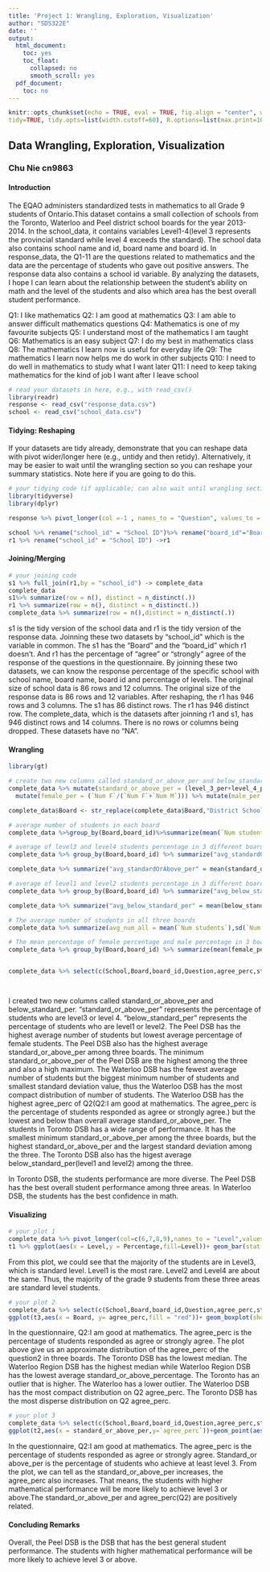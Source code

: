 ```yaml
---
title: 'Project 1: Wrangling, Exploration, Visualization'
author: "SDS322E"
date: ''
output:
  html_document:
    toc: yes
    toc_float:
      collapsed: no
      smooth_scroll: yes
  pdf_document:
    toc: no
---
```


```r
knitr::opts_chunk$set(echo = TRUE, eval = TRUE, fig.align = "center", warning = F, message = F,
tidy=TRUE, tidy.opts=list(width.cutoff=60), R.options=list(max.print=100))
```

## Data Wrangling, Exploration, Visualization

### Chu Nie cn9863

#### Introduction 

The EQAO administers standardized tests in mathematics to all Grade 9 students of Ontario.This dataset contains a small collection of schools from the Toronto, Waterloo and Peel district school boards for the year 2013-2014. In the school_data, it contains variables Level1-4(level 3 represents the provincial standard while level 4 exceeds the standard). The school data also contains school name and id, board name and board id. In response_data, the Q1-11 are the questions related to mathematics and the data are the percentage of students who gave out positive answers. The response data also contains a school id variable. By analyzing the datasets, I hope I can learn about the relationship between the student's ability on math and the level of the students and also which area has the best overall student performance.

Q1: I like mathematics
Q2: I am good at mathematics
Q3: I am able to answer difficult mathematics questions
Q4: Mathematics is one of my favourite subjects
Q5: I understand most of the mathematics I am taught
Q6: Mathematics is an easy subject
Q7: I do my best in mathematics class
Q8: The mathematics I learn now is useful for everyday life
Q9: The mathematics I learn now helps me do work in other subjects
Q10: I need to do well in mathematics to study what I want later
Q11: I need to keep taking mathematics for the kind of job I want after I leave school

```R
# read your datasets in here, e.g., with read_csv()
library(readr)
response <- read_csv("response_data.csv")
school <- read_csv("school_data.csv")

```

#### Tidying: Reshaping

If your datasets are tidy already, demonstrate that you can reshape data with pivot wider/longer here (e.g., untidy and then retidy). Alternatively, it may be easier to wait until the wrangling section so you can reshape your summary statistics. Note here if you are going to do this.

```R
# your tidying code (if applicable; can also wait until wrangling section)
library(tidyverse)
library(dplyr)

response %>% pivot_longer(col =-1 , names_to = "Question", values_to = "agree_perc") -> r1

school %>% rename("school_id" = "School ID")%>% rename("board_id"="Board ID")%>%rename("level_4_per" = "Level 4 (%)","level_2_per" = "Level 2 (%)","level_1_per" = "Level 1 (%)","level_3_per" = "Level 3 (%)") ->s1
r1 %>% rename("school_id" = "School ID") ->r1
```

    
#### Joining/Merging

```R
# your joining code
s1 %>% full_join(r1,by = "school_id") -> complete_data
complete_data
s1%>% summarize(row = n(), distinct = n_distinct(.))
r1 %>% summarize(row = n(), distinct = n_distinct(.))
complete_data %>% summarize(row = n(),distinct = n_distinct(.))
```

s1 is the tidy version of the school data and r1 is the tidy version of the response data. Joinning these two datasets by "school_id" which is the variable in common. The s1 has the "Board" and the "board_id" which r1 doesn't. And r1 has the percentage of "agree" or "strongly" agree of the response of the questions in the questionnaire. By joinning these two datasets, we can know the response percentage of the specific school with school name, board name, board id and percentage of levels. The original size of school data is 86 rows and 12 columns. The original size of the response data is 86 rows and 12 variables. After reshaping, the r1 has 946 rows and 3 columns. The s1 has 86 distinct rows. The r1 has 946 distinct row. The complete_data, which is the datasets after joinning r1 and s1, has 946 distinct rows and 14 columns. There is no rows or columns being dropped. These datasets have no "NA".

####  Wrangling

```R
library(gt)

# create two new columns called standard_or_above_per and below_standard_per. "standard_or_above_per" represents the percentage of students who are level3 or level 4. "below_standard_per" represents the percentage of students who are level1 or level2.
complete_data %>% mutate(standard_or_above_per = (level_3_per+level_4_per)) %>% mutate(below_standard_per = (level_2_per+level_1_per))%>%
  mutate(female_per = (`Num F`/(`Num F`+`Num M`))) %>% mutate(male_per = (`Num M`/(`Num F`+`Num M`))) -> complete_data

complete_data$Board <- str_replace(complete_data$Board,"District School Board","DSB")

# average number of students in each board
complete_data %>%group_by(Board,board_id)%>%summarize(mean(`Num students`),sd(`Num students`),var(`Num students`),min(`Num students`),max(`Num students`)) %>% gt %>% tab_header(title=md("**Summary Statistics**"),subtitle = md("About number of students in each board")) 

# average of level3 and level4 students percentage in 3 different boards
complete_data %>% group_by(Board,board_id) %>% summarize("avg_standardOrAbove_per" = mean(standard_or_above_per),sd(standard_or_above_per),var(`Num students`),min(standard_or_above_per),max(standard_or_above_per))%>%gt %>% tab_header(title=md("**Summary Statistics**"),subtitle = md("About Level3 and Level4 students percentage in boards")) 

complete_data %>% summarize("avg_standardOrAbove_per" = mean(standard_or_above_per),sd(standard_or_above_per),var(`Num students`),min(standard_or_above_per),max(standard_or_above_per))

# average of level1 and level2 students percentage in 3 different boards
complete_data %>% group_by(Board,board_id) %>% summarize("avg_below_standard_per" = mean(below_standard_per),sd(below_standard_per),var(`Num students`),min(below_standard_per),max(below_standard_per))%>%gt %>% tab_header(title=md("**Summary Statistics**"),subtitle = md("About Level1 and Level2 students percentage in boards")) 

complete_data %>% summarize("avg_below_standard_per" = mean(below_standard_per),sd(below_standard_per),var(`Num students`),min(below_standard_per),max(below_standard_per))

# The average number of students in all three boards
complete_data %>% summarize(avg_num_all = mean(`Num students`),sd(`Num students`),var(`Num students`),min(`Num students`),max(`Num students`))%>%gt %>% tab_header(title=md("**Summary Statistics**"),subtitle = md("About number of students stat in percentage")) 

# The mean percentage of female percentage and male percentage in 3 boards
complete_data %>% group_by(Board,board_id) %>% summarize(mean(female_per),mean(male_per),sd(female_per),sd(male_per),var(female_per),var(male_per))%>%gt %>% tab_header(title=md("**Summary Statistics**"),subtitle = md("About female student percentage and male students percentage in 3 boards")) 


complete_data %>% select(c(School,Board,board_id,Question,agree_perc,standard_or_above_per))%>% filter(Question == "Q2(%)")%>% group_by(Board) %>% summarize(mean(agree_perc),sd(agree_perc),var(agree_perc),min(agree_perc),max(agree_perc))%>%gt %>% tab_header(title=md("**Summary Statistics**"),subtitle = md("About student who believe they are good at math in percentage")) 




```

I created two new columns called standard_or_above_per and below_standard_per. "standard_or_above_per" represents the percentage of students who are level3 or level 4. "below_standard_per" represents the percentage of students who are level1 or level2. The Peel DSB has the highest average number of students but lowest average percentage of female students. The Peel DSB also has the highest average standard_or_above_per among three boards. The minimum standard_or_above_per of the Peel DSB are the highest among the three and also a high maximum. The Waterloo DSB has the fewest average number of students but the biggest minimum number of students and smallest standard deviation value, thus the Waterloo DSB has the most compact distribution of number of students. The Waterloo DSB has the highest agree_perc of Q2(Q2:I am good at mathematics. The agree_perc is the percentage of students responded as agree or strongly agree.) but the lowest and below than overall average standard_or_above_per. The students in Toronto DSB has a wide range of performance. It has the smallest minimum standard_or_above_per among the three boards, but the highest standard_or_above_per and the largest standard deviation among the three. The Toronto DSB also has the higest average below_standard_per(level1 and level2) among the three.

In Toronto DSB, the students performance are more diverse. The Peel DSB has the best overall student performance among three areas. In Waterloo DSB, the students has the best confidence in math. 


#### Visualizing

```R
# your plot 1
complete_data %>% pivot_longer(col=c(6,7,8,9),names_to = "Level",values_to = "Percentage") -> t1 
t1 %>% ggplot(aes(x = Level,y = Percentage,fill=Level))+ geom_bar(stat = "summary",fun = mean,show.legend = T) + ylab("Average Percentage of Students in Each Level") + scale_y_continuous(breaks = seq(0,100,20))+ geom_errorbar(stat = "summary" ,width =0.6)+ scale_fill_brewer()

```
From this plot, we could see that the majority of the students are in Level3, which is standard level. Level1 is the most rare. Level2 and Level4 are about the same. Thus, the majority of the grade 9 students from these three areas are standard level students.


```R
# your plot 2
complete_data %>% select(c(School,Board,board_id,Question,agree_perc,standard_or_above_per))%>% filter(Question == "Q2(%)") -> t3
ggplot(t3,aes(x = Board, y= agree_perc,fill = "red"))+ geom_boxplot(show.legend = F)+scale_y_continuous(breaks = seq(0,100,5))

```
In the questionnaire, Q2:I am good at mathematics. The agree_perc is the percentage of students responded as agree or strongly agree. The plot above give us an approximate distribution of the agree_perc of the question2 in three boards. The Toronto DSB has the lowest median. The Waterloo Region DSB has the highest median while Waterloo Region DSB has the lowest average standard_or_above_percentage. The Toronto has an outlier that is higher. The Waterloo has a lower outlier. The Waterloo DSB has the most compact distribution on Q2 agree_perc. The Toronto DSB has the most disperse distribution on Q2 agree_perc.



```R
# your plot 3
complete_data %>% select(c(School,Board,board_id,Question,agree_perc,standard_or_above_per))%>% filter(Question == "Q2(%)") -> t2
ggplot(t2,aes(x = standard_or_above_per,y=`agree_perc`))+geom_point(aes(color = Board)) +geom_smooth(method="lm")+scale_y_continuous(breaks = seq(0,100,5))+scale_x_continuous(breaks = seq(0,100,10)) + ggtitle("Percentage of High Achieving Level VS. Percentage of High Confident in Math ")

```

In the questionnaire, Q2:I am good at mathematics. The agree_perc is the percentage of students responded as agree or strongly agree. Standard_or above_per is the percentage of students who achieve at least level 3. From the plot, we can tell as the standard_or_above_per increases, the agree_perc also increases. That means, the students with higher mathematical performance will be more likely to achieve level 3 or above.The standard_or_above_per and agree_perc(Q2) are positively related.

#### Concluding Remarks
Overall, the Peel DSB is the DSB that has the best general student performance. The students with higher mathematical performance will be more likely to achieve level 3 or above.




